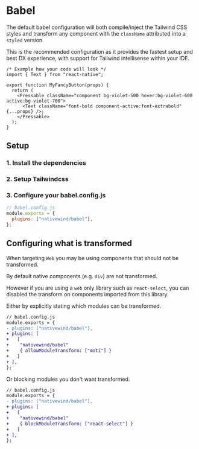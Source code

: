
# Babel

The default babel configuration will both compile/inject the Tailwind CSS styles and transform any component with the `className` attributed into a `styled` version.

This is the recommended configuration as it provides the fastest setup and best DX experience, with support for Tailwind intellisense within your IDE.

<BabelEditor />

```tsx
/* Example how your code will look */
import { Text } from "react-native";

export function MyFancyButton(props) {
  return (
    <Pressable className="component bg-violet-500 hover:bg-violet-600 active:bg-violet-700">
      <Text className="font-bold component-active:font-extrabold" {...props} />;
    </Pressable>
  );
}
```

## Setup

### 1. Install the dependencies

<Dependencies />

### 2. Setup Tailwindcss

<Tailwind />

### 3. Configure your babel.config.js

```js
// babel.config.js
module.exports = {
  plugins: ["nativewind/babel"],
};
```

<StartCoding />

## Configuring what is transformed

When targeting `Web` you may be using components that should not be transformed.

By default native components (e.g. `div`) are not transformed.

However if you are using a `web` only library such as `react-select`, you can disabled the transform on components imported from this library.

Either by explicitly stating which modules can be transformed.

```diff
// babel.config.js
module.exports = {
- plugins: ["nativewind/babel"],
+ plugins: [
+   [
+    "nativewind/babel"
+    { allowModuleTransform: ["moti"] }
+   ]
+ ],
};
```

Or blocking modules you don't want transformed.

```diff
// babel.config.js
module.exports = {
- plugins: ["nativewind/babel"],
+ plugins: [
+   [
+    "nativewind/babel"
+    { blockModuleTransform: ["react-select"] }
+   ]
+ ],
};
```
